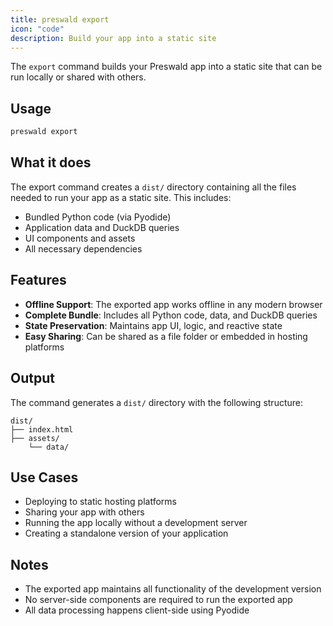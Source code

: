 ```yaml
---
title: preswald export
icon: "code"
description: Build your app into a static site
---
```


The `export` command builds your Preswald app into a static site that can be run locally or shared with others.

## Usage

```bash
preswald export
```

## What it does

The export command creates a `dist/` directory containing all the files needed to run your app as a static site. This includes:

- Bundled Python code (via Pyodide)
- Application data and DuckDB queries
- UI components and assets
- All necessary dependencies

## Features

- **Offline Support**: The exported app works offline in any modern browser
- **Complete Bundle**: Includes all Python code, data, and DuckDB queries
- **State Preservation**: Maintains app UI, logic, and reactive state
- **Easy Sharing**: Can be shared as a file folder or embedded in hosting platforms

## Output

The command generates a `dist/` directory with the following structure:

```
dist/
├── index.html
├── assets/
    └── data/
```

## Use Cases

- Deploying to static hosting platforms
- Sharing your app with others
- Running the app locally without a development server
- Creating a standalone version of your application

## Notes

- The exported app maintains all functionality of the development version
- No server-side components are required to run the exported app
- All data processing happens client-side using Pyodide
